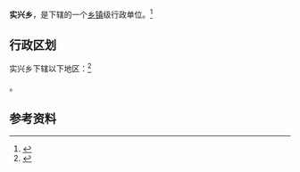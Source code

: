 {{中国乡级行政区|52/05/24/211/000}}

'''实兴乡'''，是{{PRC admin/fullname|52/05/24/211/000|3}}下辖的一个[[乡镇|乡镇]]级行政单位。<ref>{{PRC admin/ref sgc|{{PRC admin/parent|52/05/24/211/000}}}}</ref>

== 行政区划 ==

实兴乡下辖以下地区：<ref>{{PRC admin/ref sgc|52/05/24/211/000}}</ref>

{{PRC admin/children|52/05/24/211/000}}。

== 参考资料 ==

{{reflist}}

{{行政区划小作品}}
{{PRC admin/navcat|52/05/24/211/000}}